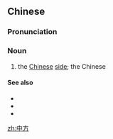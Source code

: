 ==Chinese==
{{zh-forms}}

===Pronunciation===
{{zh-pron
|m=zhōngfāng
|c=zung1 fong1
|cat=n
}}

===Noun===
{{zh-noun}}

# the [[Chinese]] [[side]]; the Chinese {{gloss|in negotiations, etc.}}

====See also====
* {{zh-l|韓方}}
* {{zh-l|美方}}
* {{zh-l|日方}}

[[zh:中方]]